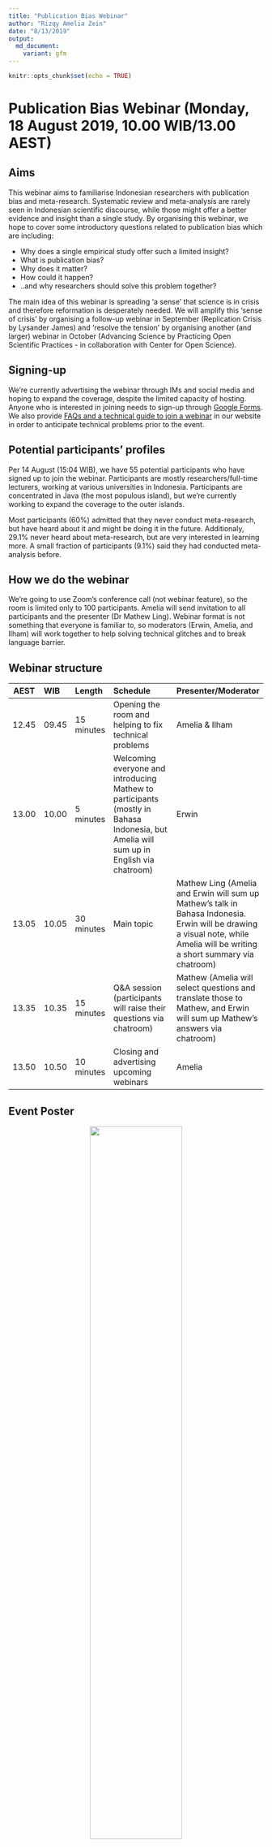```yaml
---
title: "Publication Bias Webinar"
author: "Rizqy Amelia Zein"
date: "8/13/2019"
output: 
  md_document:
    variant: gfm
---
```


```r
knitr::opts_chunk$set(echo = TRUE)
```

# Publication Bias Webinar (Monday, 18 August 2019, 10.00 WIB/13.00 AEST)

## Aims
This webinar aims to familiarise Indonesian researchers with publication bias and meta-research. Systematic review and meta-analysis are rarely seen in Indonesian scientific discourse, while those might offer a better evidence and insight than a single study. By organising this webinar, we hope to cover some introductory questions related to publication bias which are including:

* Why does a single empirical study offer such a limited insight?
* What is publication bias?
* Why does it matter?
* How could it happen?
* ..and why researchers should solve this problem together?

The main idea of this webinar is spreading 'a sense' that science is in crisis and therefore reformation is desperately needed. We will amplify this 'sense of crisis' by organising a follow-up webinar in September (Replication Crisis by Lysander James) and 'resolve the tension' by organising another (and larger) webinar in October (Advancing Science by Practicing Open Scientific Practices - in collaboration with Center for Open Science).


## Signing-up
We're currently advertising the webinar through IMs and social media and hoping to expand the coverage, despite the limited capacity of hosting. Anyone who is interested in joining needs to sign-up through [Google Forms](https://bit.ly/bias-publikasi). We also provide [FAQs and a technical guide to join a webinar](https://sainsterbukaua.github.io/id/post/petunjuk-webinar/) in our website in order to anticipate technical problems prior to the event. 


## Potential participants' profiles
Per 14 August (15:04 WIB), we have 55 potential participants who have signed up to join the webinar. Participants are mostly researchers/full-time lecturers, working at various universities in Indonesia. Participants are concentrated in Java (the most populous island), but we're currently working to expand the coverage to the outer islands.

Most participants (60%) admitted that they never conduct meta-research, but have heard about it and might be doing it in the future. Additionaly, 29.1% never heard about meta-research, but are very interested in learning more. A small fraction of participants (9.1%) said they had conducted meta-analysis before.


## How we do the webinar
We're going to use Zoom's conference call (not webinar feature), so the room is limited only to 100 participants. Amelia will send invitation to all participants and the presenter (Dr Mathew Ling). Webinar format is not something that everyone is familiar to, so moderators (Erwin, Amelia, and Ilham) will work together to help solving technical glitches and to break language barrier.


## Webinar structure
| AEST      | WIB      | Length     | Schedule                    | Presenter/Moderator           |
| --------- | :------- | :--------- | :-------------------------- | :---------------------------- |
| 12.45     | 09.45    | 15 minutes | Opening the room and helping to fix technical problems | Amelia & Ilham |
| 13.00     | 10.00    | 5 minutes  | Welcoming everyone and introducing Mathew to participants (mostly in Bahasa Indonesia, but Amelia will sum up in English via chatroom) | Erwin |
| 13.05     | 10.05    | 30 minutes | Main topic                  | Mathew Ling (Amelia and Erwin will sum up Mathew's talk in Bahasa Indonesia. Erwin will be drawing a visual note, while Amelia will be writing a short summary via chatroom) |
| 13.35     | 10.35    | 15 minutes | Q&A session (participants will raise their questions via chatroom) | Mathew (Amelia will select questions and translate those to Mathew, and Erwin will sum up Mathew's answers via chatroom) |
| 13.50     | 10.50    | 10 minutes | Closing and advertising upcoming webinars | Amelia |


## Event Poster

<center><img src="pic/pub-bias-webinar.png" style="width:60%;" class="fancyimage"/></center>